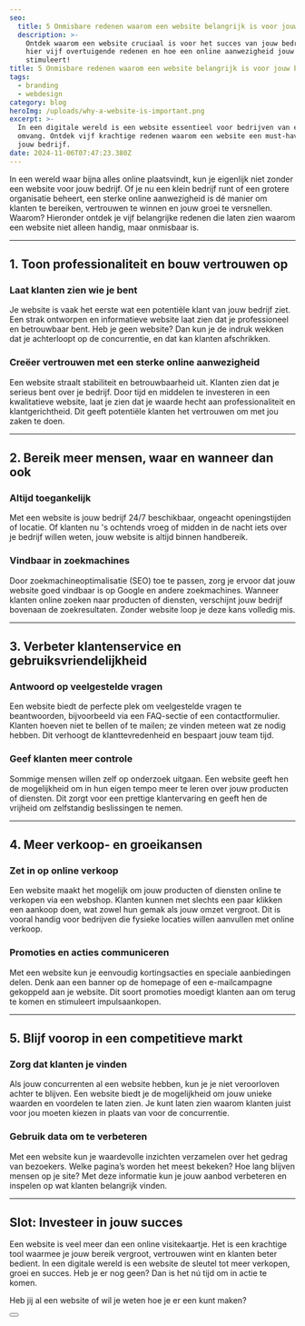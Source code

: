 ```yaml
---
seo:
  title: 5 Onmisbare redenen waarom een website belangrijk is voor jouw bedrijf
  description: >-
    Ontdek waarom een website cruciaal is voor het succes van jouw bedrijf. Lees
    hier vijf overtuigende redenen en hoe een online aanwezigheid jouw groei
    stimuleert!
title: 5 Onmisbare redenen waarom een website belangrijk is voor jouw bedrijf
tags:
  - branding
  - webdesign
category: blog
heroImg: /uploads/why-a-website-is-important.png
excerpt: >-
  In een digitale wereld is een website essentieel voor bedrijven van elke
  omvang. Ontdek vijf krachtige redenen waarom een website een must-have is voor
  jouw bedrijf.
date: 2024-11-06T07:47:23.380Z
---
```


In een wereld waar bijna alles online plaatsvindt, kun je eigenlijk niet zonder een website voor jouw bedrijf. Of je nu een klein bedrijf runt of een grotere organisatie beheert, een sterke online aanwezigheid is dé manier om klanten te bereiken, vertrouwen te winnen en jouw groei te versnellen. Waarom? Hieronder ontdek je vijf belangrijke redenen die laten zien waarom een website niet alleen handig, maar onmisbaar is.

***

## 1. Toon professionaliteit en bouw vertrouwen op

### Laat klanten zien wie je bent

Je website is vaak het eerste wat een potentiële klant van jouw bedrijf ziet. Een strak ontworpen en informatieve website laat zien dat je professioneel en betrouwbaar bent. Heb je geen website? Dan kun je de indruk wekken dat je achterloopt op de concurrentie, en dat kan klanten afschrikken.

### Creëer vertrouwen met een sterke online aanwezigheid

Een website straalt stabiliteit en betrouwbaarheid uit. Klanten zien dat je serieus bent over je bedrijf. Door tijd en middelen te investeren in een kwalitatieve website, laat je zien dat je waarde hecht aan professionaliteit en klantgerichtheid. Dit geeft potentiële klanten het vertrouwen om met jou zaken te doen.

***

## 2. Bereik meer mensen, waar en wanneer dan ook

### Altijd toegankelijk

Met een website is jouw bedrijf 24/7 beschikbaar, ongeacht openingstijden of locatie. Of klanten nu 's ochtends vroeg of midden in de nacht iets over je bedrijf willen weten, jouw website is altijd binnen handbereik.

### Vindbaar in zoekmachines

Door zoekmachineoptimalisatie (SEO) toe te passen, zorg je ervoor dat jouw website goed vindbaar is op Google en andere zoekmachines. Wanneer klanten online zoeken naar producten of diensten, verschijnt jouw bedrijf bovenaan de zoekresultaten. Zonder website loop je deze kans volledig mis.

***

## 3. Verbeter klantenservice en gebruiksvriendelijkheid

### Antwoord op veelgestelde vragen

Een website biedt de perfecte plek om veelgestelde vragen te beantwoorden, bijvoorbeeld via een FAQ-sectie of een contactformulier. Klanten hoeven niet te bellen of te mailen; ze vinden meteen wat ze nodig hebben. Dit verhoogt de klanttevredenheid en bespaart jouw team tijd.

### Geef klanten meer controle

Sommige mensen willen zelf op onderzoek uitgaan. Een website geeft hen de mogelijkheid om in hun eigen tempo meer te leren over jouw producten of diensten. Dit zorgt voor een prettige klantervaring en geeft hen de vrijheid om zelfstandig beslissingen te nemen.

***

## 4. Meer verkoop- en groeikansen

### Zet in op online verkoop

Een website maakt het mogelijk om jouw producten of diensten online te verkopen via een webshop. Klanten kunnen met slechts een paar klikken een aankoop doen, wat zowel hun gemak als jouw omzet vergroot. Dit is vooral handig voor bedrijven die fysieke locaties willen aanvullen met online verkoop.

### Promoties en acties communiceren

Met een website kun je eenvoudig kortingsacties en speciale aanbiedingen delen. Denk aan een banner op de homepage of een e-mailcampagne gekoppeld aan je website. Dit soort promoties moedigt klanten aan om terug te komen en stimuleert impulsaankopen.

***

## 5. Blijf voorop in een competitieve markt

### Zorg dat klanten je vinden

Als jouw concurrenten al een website hebben, kun je je niet veroorloven achter te blijven. Een website biedt je de mogelijkheid om jouw unieke waarden en voordelen te laten zien. Je kunt laten zien waarom klanten juist voor jou moeten kiezen in plaats van voor de concurrentie.

### Gebruik data om te verbeteren

Met een website kun je waardevolle inzichten verzamelen over het gedrag van bezoekers. Welke pagina’s worden het meest bekeken? Hoe lang blijven mensen op je site? Met deze informatie kun je jouw aanbod verbeteren en inspelen op wat klanten belangrijk vinden.

***

## Slot: Investeer in jouw succes

Een website is veel meer dan een online visitekaartje. Het is een krachtige tool waarmee je jouw bereik vergroot, vertrouwen wint en klanten beter bedient. In een digitale wereld is een website de sleutel tot meer verkopen, groei en succes. Heb je er nog geen? Dan is het nú tijd om in actie te komen.

Heb jij al een website of wil je weten hoe je er een kunt maken? 

<Button href="/nl/contact" text="Deel je gedachten" />
